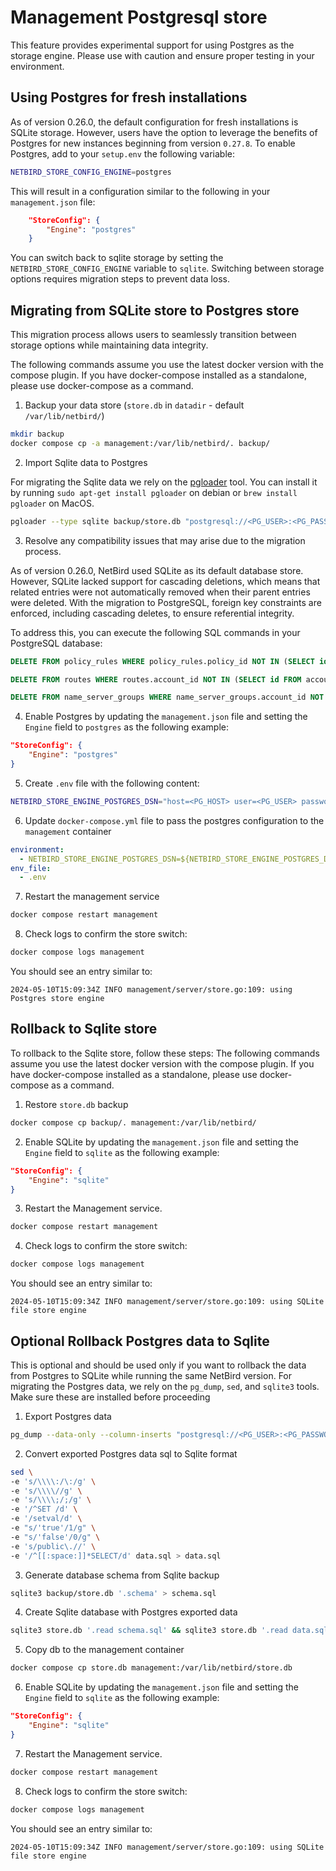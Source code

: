 # Management Postgresql store

<Note>
This feature provides experimental support for using Postgres as the storage engine. Please use with caution and ensure proper testing in your environment.
</Note>

## Using Postgres for fresh installations

As of version 0.26.0, the default configuration for fresh installations is SQLite storage.
However, users have the option to leverage the benefits of Postgres for new instances beginning from version `0.27.8`.
To enable Postgres, add to your `setup.env` the following variable:
```bash
NETBIRD_STORE_CONFIG_ENGINE=postgres
```
This will result in a configuration similar to the following in your `management.json` file:
```json
    "StoreConfig": {
        "Engine": "postgres"
    }
```
You can switch back to sqlite storage by setting the `NETBIRD_STORE_CONFIG_ENGINE` variable to `sqlite`.
<Note>
    Switching between storage options requires migration steps to prevent data loss.
</Note>


## Migrating from SQLite store to Postgres store
This migration process allows users to seamlessly transition between storage options while maintaining data integrity.

<Note>
    The following commands assume you use the latest docker version with the compose plugin. If you have docker-compose installed as a standalone, please use docker-compose as a command.
</Note>

1. Backup your data store (`store.db` in `datadir` - default `/var/lib/netbird/`)
```bash
mkdir backup
docker compose cp -a management:/var/lib/netbird/. backup/
```

2. Import Sqlite data to Postgres

For migrating the Sqlite data we rely on the [pgloader](https://github.com/dimitri/pgloader) tool. You can install it by running
`sudo apt-get install pgloader` on debian or `brew install pgloader` on MacOS.

```bash
pgloader --type sqlite backup/store.db "postgresql://<PG_USER>:<PG_PASSWORD>@<PG_HOST>:<PG_PORT>/<PG_DB_NAME>"
```

3. Resolve any compatibility issues that may arise due to the migration process.

<Note>
As of version 0.26.0, NetBird used SQLite as its default database store. However, SQLite lacked support for cascading deletions,
which means that related entries were not automatically removed when their parent entries were deleted.
 With the migration to PostgreSQL, foreign key constraints are enforced, including cascading deletes, to ensure referential integrity.
</Note>

To address this, you can execute the following SQL commands in your PostgreSQL database:

```sql
DELETE FROM policy_rules WHERE policy_rules.policy_id NOT IN (SELECT id FROM policies);
```

```sql
DELETE FROM routes WHERE routes.account_id NOT IN (SELECT id FROM accounts);
```

```sql
DELETE FROM name_server_groups WHERE name_server_groups.account_id NOT IN (SELECT id FROM accounts);
```

4. Enable Postgres by updating the `management.json` file and setting the `Engine` field to `postgres` as the following example:
```json
"StoreConfig": {
    "Engine": "postgres"
}
```

5. Create `.env` file with the following content:
```bash
NETBIRD_STORE_ENGINE_POSTGRES_DSN="host=<PG_HOST> user=<PG_USER> password=<PG_PASSWORD> dbname=<PG_DB_NAME> port=<PG_PORT>"
```

6. Update `docker-compose.yml` file to  pass the postgres configuration to the `management` container
```yaml
environment:
  - NETBIRD_STORE_ENGINE_POSTGRES_DSN=${NETBIRD_STORE_ENGINE_POSTGRES_DSN}
env_file:
  - .env
```

7. Restart the management service
```bash
docker compose restart management
```

8. Check logs to confirm the store switch:
```bash
docker compose logs management
```
You should see an entry similar to:
```
2024-05-10T15:09:34Z INFO management/server/store.go:109: using Postgres store engine
```

## Rollback to Sqlite store
To rollback to the Sqlite  store, follow these steps:
<Note>
    The following commands assume you use the latest docker version with the compose plugin. If you have docker-compose installed as a standalone, please use docker-compose as a command.
</Note>

1. Restore `store.db` backup
```bash
docker compose cp backup/. management:/var/lib/netbird/
```

2. Enable SQLite by updating the `management.json` file and setting the `Engine` field to `sqlite` as the following example:
```json
"StoreConfig": {
    "Engine": "sqlite"
}
```

3. Restart the Management service.
```bash
docker compose restart management
```

4. Check logs to confirm the store switch:
```bash
docker compose logs management
```

You should see an entry similar to:
```
2024-05-10T15:09:34Z INFO management/server/store.go:109: using SQLite file store engine
```

## Optional Rollback Postgres data to Sqlite

This is optional and should be used only if you want to rollback the data from Postgres to SQLite while running the same NetBird version.
For migrating the Postgres data, we rely on the `pg_dump`, `sed`, and `sqlite3` tools. Make sure these are installed before proceeding

1. Export Postgres data
```bash
pg_dump --data-only --column-inserts "postgresql://<PG_USER>:<PG_PASSWORD>@<PG_HOST>:<PG_PORT>/<PG_DB_NAME>" > data.sql
```

2. Convert exported Postgres data sql to Sqlite format
```bash
sed \
-e 's/\\\\:/\:/g' \
-e 's/\\\\//g' \
-e 's/\\\\;/;/g' \
-e '/^SET /d' \
-e '/setval/d' \
-e "s/'true'/1/g" \
-e "s/'false'/0/g" \
-e 's/public\.//' \
-e '/^[[:space:]]*SELECT/d' data.sql > data.sql
```

3. Generate database schema from Sqlite backup
```bash
sqlite3 backup/store.db '.schema' > schema.sql
````

4. Create Sqlite database with Postgres exported data
```bash
sqlite3 store.db '.read schema.sql' && sqlite3 store.db '.read data.sql'
```

5. Copy db to the management container
```bash
docker compose cp store.db management:/var/lib/netbird/store.db
```

6. Enable SQLite by updating the `management.json` file and setting the `Engine` field to `sqlite` as the following example:
```json
"StoreConfig": {
    "Engine": "sqlite"
}
```

7. Restart the Management service.
```bash
docker compose restart management
```

8. Check logs to confirm the store switch:
```bash
docker compose logs management
```

You should see an entry similar to:
```
2024-05-10T15:09:34Z INFO management/server/store.go:109: using SQLite file store engine
```